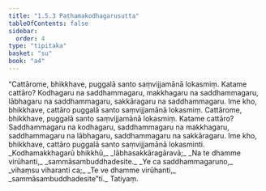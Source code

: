 ```yaml
---
title: "1.5.3 Paṭhamakodhagarusutta"
tableOfContents: false
sidebar:
  order: 4
type: "tipitaka"
basket: "su"
book: "a4"
---
```



<DynamicBreadcrumb />

<Division number="43" book="a4" bookNo="15" page="355">

<Paragraph number="302" book="a4">
“Cattārome, bhikkhave, puggalā santo saṃvijjamānā lokasmiṃ. Katame cattāro? Kodhagaru na saddhammagaru, makkhagaru na saddhammagaru, lābhagaru na saddhammagaru, sakkāragaru na saddhammagaru. Ime kho, bhikkhave, cattāro puggalā santo saṃvijjamānā lokasmiṃ.
</Paragraph>

<Paragraph number="303" book="a4">
Cattārome, bhikkhave, puggalā santo saṃvijjamānā lokasmiṃ. Katame cattāro? Saddhammagaru na kodhagaru, saddhammagaru na makkhagaru, saddhammagaru na lābhagaru, saddhammagaru na sakkāragaru. Ime kho, bhikkhave, cattāro puggalā santo saṃvijjamānā lokasminti.
</Paragraph>

<Paragraph number="304" type="verses" book="a4">
_Kodhamakkhagarū bhikkhū,_  
_lābhasakkāragāravā;_  
_Na te dhamme virūhanti,_  
_sammāsambuddhadesite._  

</Paragraph>

<Paragraph number="305" type="verses" book="a4">
_Ye ca saddhammagaruno,_  
_vihaṃsu viharanti ca;_  
_Te ve dhamme virūhanti,_  
_sammāsambuddhadesite”ti._  


</Paragraph>
</Division>

<Paragraph number="306" type="center" book="a4">
Tatiyaṃ.
</Paragraph>
